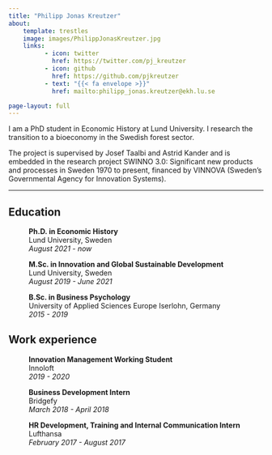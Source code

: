 ```yaml
---
title: "Philipp Jonas Kreutzer"
about:
    template: trestles
    image: images/PhilippJonasKreutzer.jpg
    links: 
          - icon: twitter
            href: https://twitter.com/pj_kreutzer
          - icon: github
            href: https://github.com/pjkreutzer
          - text: "{{< fa envelope >}}"
            href: mailto:philipp_jonas.kreutzer@ekh.lu.se

page-layout: full
---
```


I am a PhD student in Economic History at Lund University. I research the transition to a bioeconomy in the Swedish forest sector.

The project is supervised by Josef Taalbi and Astrid Kander and is embedded in the research project SWINNO 3.0: Significant new products and processes in Sweden
1970 to present, financed by VINNOVA (Sweden’s Governmental Agency for Innovation Systems).

***

## Education

<p style="margin-left: 40px"><b>Ph.D. in Economic History</b>
<br>Lund University, Sweden
<br><i>August 2021 - now</i></p>

<p style="margin-left: 40px"><b>M.Sc. in Innovation and Global Sustainable Development</b>
<br>Lund University, Sweden
<br><i>August 2019 - June 2021</i></p>

<p style="margin-left: 40px"><b>B.Sc. in Business Psychology</b>
<br>University of Applied Sciences Europe Iserlohn, Germany
<br><i> 2015 - 2019</i></p>

## Work experience

<p style="margin-left: 40px"><b>Innovation Management Working Student</b>
<br>Innoloft
<br><i> 2019 - 2020</i></p>

<p style="margin-left: 40px"><b>Business Development Intern</b>
<br>Bridgefy
<br><i> March 2018 - April 2018</i></p>

<p style="margin-left: 40px"><b>HR Development, Training and Internal Communication Intern</b>
<br>Lufthansa
<br><i> February 2017 - August 2017</i></p>
